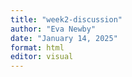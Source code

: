 ```yaml
---
title: "week2-discussion"
author: "Eva Newby"
date: "January 14, 2025"
format: html
editor: visual
---
```


```r

```

